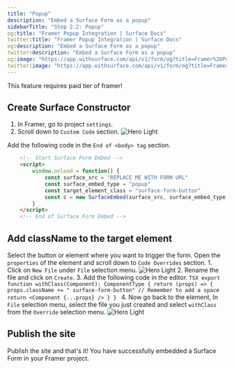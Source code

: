 ```yaml
---
title: "Popup"
description: "Embed a Surface Form as a popup"
sidebarTitle: "Step 2.2: Popup"
og:title: "Framer Popup Integration | Surface Docs"
twitter:title: "Framer Popup Integration | Surface Docs"
og:description: "Embed a Surface Form as a popup"
twitter:description: "Embed a Surface Form as a popup"
og:image: "https://app.withsurface.com/api/v1/form/og?title=Framer%20Popup%20Integration"
twitter:image: "https://app.withsurface.com/api/v1/form/og?title=Framer%20Popup%20Integration"
---
```


<Tip>This feature requires paid tier of framer!</Tip>

## Create Surface Constructor

1. In Framer, go to project `settings`.
2. Scroll down to `Custom Code` section.
    <Accordion title="Click to expand">
        <img className="block" src="/images/framer/pop-slide/1.png" alt="Hero Light" />
    </Accordion>


Add the following code in the `End of <body> tag` section.
```HTML
    <!-- Start Surface Form Embed -->
    <script>
        window.onload = function() {
            const surface_src = "REPLACE ME WITH FORM URL"
            const surface_embed_type = "popup"
            const target_element_class = "surface-form-button"
            const c = new SurfaceEmbed(surface_src, surface_embed_type, target_element_class)
        }
    </script>
    <!-- End of Surface Form Embed -->
```

## Add className to the target element

Select the button or element where you want to trigger the form. Open the `properties` of the element and scroll down to `Code Overrides` section.
    1. Click on `New File` under `File` selection menu.
        <Accordion title="Click to expand">
             <img className="block" src="/images/framer/pop-slide/2.png" alt="Hero Light" />
        </Accordion>
    2. Rename the file and click on `Create`.
    3. Add the following code in the editor.
        ```TSX
            export function withClass(Component): ComponentType {
                return (props) => {
                    props.className += " surface-form-button" // Remember to add a space
                    return <Component {...props} />
                }
            }
        ```
    4. Now go back to the element, In `File` selection menu, select the file you just created and select `withClass` from the `Override` selection menu.
        <Accordion title="Click to expand">
            <img className="block" src="/images/framer/pop-slide/3.png" alt="Hero Light" />
        </Accordion>

## Publish the site

Publish the site and that's it! You have successfully embedded a Surface Form in your Framer project.